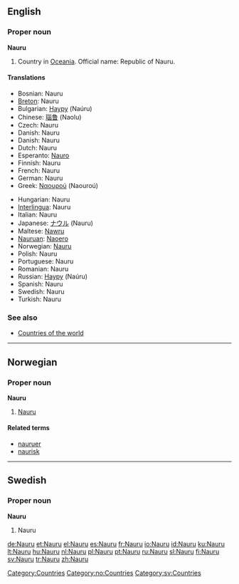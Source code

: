 {{see|nauru}}
==English==
{{wikipedia}}

===Proper noun===
'''Nauru'''

# Country in [[Oceania]]. Official name: Republic of Nauru.

====Translations====
{{top}}
*Bosnian: Nauru {{m}}
*[[Breton]]: Nauru
*Bulgarian: [[Науру]] (Naúru)
*Chinese: [[瑙鲁]] (Naolu)
*Czech: Nauru
*Danish: Nauru
*Danish: Nauru
*Dutch: Nauru
*Esperanto: [[Nauro]]
*Finnish: Nauru
*French: Nauru
*German: Nauru
*Greek: [[Ναουρού]] (Naouroú)
{{mid}}
*Hungarian: Nauru
*[[Interlingua]]: Nauru
*Italian: Nauru
*Japanese: [[ナウル]] (Nauru)
*Maltese: [[Nawru]]
*[[Nauruan]]: [[Naoero]]
*Norwegian: [[#Norwegian|Nauru]]
*Polish: Nauru
*Portuguese: Nauru {{m}}
*Romanian: Nauru {{n}}
*Russian: [[Науру]] (Naúru)
*Spanish: Nauru {{m}}
*Swedish: Nauru
*Turkish: Nauru
{{bottom}}

===See also===
*[[Countries of the world]]

[[Category:Countries]]

----

==Norwegian==

===Proper noun===
'''Nauru'''

# [[#English|Nauru]]

====Related terms====
*[[nauruer]]
*[[naurisk]]

[[Category:no:Countries]]

----

==Swedish==

===Proper noun===
'''Nauru'''

# Nauru

[[Category:sv:Countries]]

[[de:Nauru]]
[[et:Nauru]]
[[el:Nauru]]
[[es:Nauru]]
[[fr:Nauru]]
[[io:Nauru]]
[[id:Nauru]]
[[ku:Nauru]]
[[lt:Nauru]]
[[hu:Nauru]]
[[nl:Nauru]]
[[pl:Nauru]]
[[pt:Nauru]]
[[ru:Nauru]]
[[sl:Nauru]]
[[fi:Nauru]]
[[sv:Nauru]]
[[tr:Nauru]]
[[zh:Nauru]]